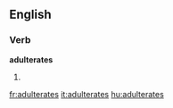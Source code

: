 
==English==

===Verb===
'''adulterates'''

# {{third-person singular of|[[adulterate]]}}

[[fr:adulterates]]
[[it:adulterates]]
[[hu:adulterates]]